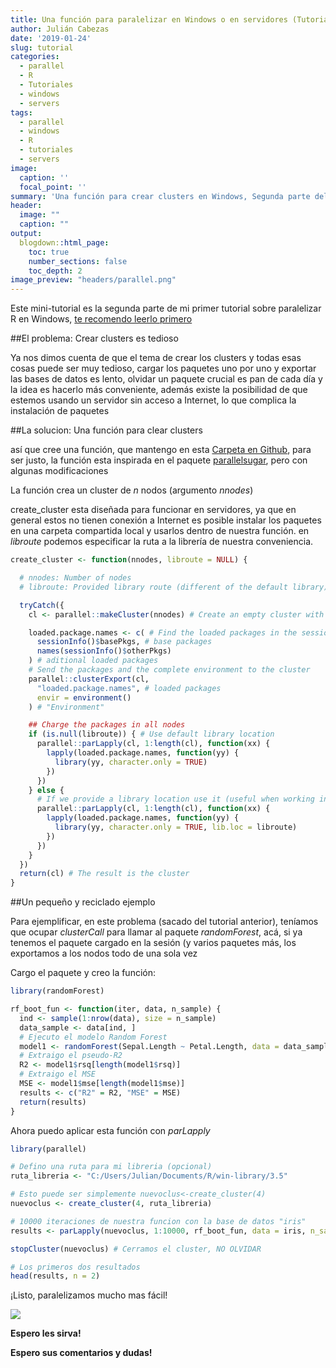 ```yaml
---
title: Una función para paralelizar en Windows o en servidores (Tutorial paralelizar en R parte 2)
author: Julián Cabezas
date: '2019-01-24'
slug: tutorial
categories:
  - parallel
  - R
  - Tutoriales
  - windows
  - servers
tags:
  - parallel
  - windows
  - R
  - tutoriales
  - servers
image:
  caption: ''
  focal_point: ''
summary: 'Una función para crear clusters en Windows, Segunda parte del tutorial "Paralelizando R en Windows"'
header:
  image: ""
  caption: ""
output:
  blogdown::html_page:
    toc: true
    number_sections: false
    toc_depth: 2
image_preview: "headers/parallel.png"
---
```


Este mini-tutorial es la segunda parte de mi primer tutorial sobre paralelizar R en Windows, [te recomendo leerlo primero](https://www.juliancabezas.com/post/paralelizando-r-en-windows-usando-el-paquete-parallel/)

##El problema: Crear clusters es tedioso

Ya nos dimos cuenta de que el tema de crear los clusters y todas esas cosas puede ser muy tedioso, cargar los paquetes uno por uno y exportar las bases de datos es lento, olvidar un paquete crucial es pan de cada día y la idea es hacerlo más conveniente, además existe la posibilidad de que estemos usando un servidor sin acceso a Internet, lo que complica la instalación de paquetes

##La solucion: Una función para clear clusters

así que cree una función, que mantengo en esta [Carpeta en Github](https://github.com/juliancabezas/random_functions/blob/master/create_cluster), para ser justo, la función esta inspirada en el paquete [parallelsugar](https://github.com/nathanvan/parallelsugar), pero con algunas modificaciones

La función crea un cluster de _n_ nodos (argumento _nnodes_)

create_cluster esta diseñada para funcionar en servidores, ya que en general estos no tienen conexión a Internet es posible instalar los paquetes en una carpeta compartida local y usarlos dentro de nuestra función. en _libroute_ podemos especificar la ruta a la librería de nuestra conveniencia.

```r

create_cluster <- function(nnodes, libroute = NULL) {

  # nnodes: Number of nodes
  # libroute: Provided library route (different of the default library)

  tryCatch({
    cl <- parallel::makeCluster(nnodes) # Create an empty cluster with n nodes

    loaded.package.names <- c( # Find the loaded packages in the session
      sessionInfo()$basePkgs, # base packages
      names(sessionInfo()$otherPkgs)
    ) # aditional loaded packages
    # Send the packages and the complete environment to the cluster
    parallel::clusterExport(cl,
      "loaded.package.names", # loaded packages
      envir = environment()
    ) # "Environment"

    ## Charge the packages in all nodes
    if (is.null(libroute)) { # Use default library location
      parallel::parLapply(cl, 1:length(cl), function(xx) {
        lapply(loaded.package.names, function(yy) {
          library(yy, character.only = TRUE)
        })
      })
    } else {
      # If we provide a library location use it (useful when working in remote machines)
      parallel::parLapply(cl, 1:length(cl), function(xx) {
        lapply(loaded.package.names, function(yy) {
          library(yy, character.only = TRUE, lib.loc = libroute)
        })
      })
    }
  })
  return(cl) # The result is the cluster
}
```


##Un pequeño y reciclado ejemplo

Para ejemplificar, en este problema (sacado del tutorial anterior), teníamos que ocupar _clusterCall_ para llamar al paquete _randomForest_, acá, si ya tenemos el paquete cargado en la sesión (y varios paquetes más, los exportamos a los nodos todo de una sola vez

Cargo el paquete y creo la función:

```r
library(randomForest)

rf_boot_fun <- function(iter, data, n_sample) {
  ind <- sample(1:nrow(data), size = n_sample)
  data_sample <- data[ind, ]
  # Ejecuto el modelo Random Forest
  model1 <- randomForest(Sepal.Length ~ Petal.Length, data = data_sample)
  # Extraigo el pseudo-R2
  R2 <- model1$rsq[length(model1$rsq)]
  # Extraigo el MSE
  MSE <- model1$mse[length(model1$mse)]
  results <- c("R2" = R2, "MSE" = MSE)
  return(results)
}
```

Ahora puedo aplicar esta función con _parLapply_

```r

library(parallel)

# Defino una ruta para mi libreria (opcional)
ruta_libreria <- "C:/Users/Julian/Documents/R/win-library/3.5"

# Esto puede ser simplemente nuevoclus<-create_cluster(4)
nuevoclus <- create_cluster(4, ruta_libreria)

# 10000 iteraciones de nuestra funcion con la base de datos "iris"
results <- parLapply(nuevoclus, 1:10000, rf_boot_fun, data = iris, n_sample = 100)

stopCluster(nuevoclus) # Cerramos el cluster, NO OLVIDAR

# Los primeros dos resultados
head(results, n = 2)
```

¡Listo, paralelizamos mucho mas fácil!

![](https://media.giphy.com/media/uTuLngvL9p0Xe/giphy.gif)

**Espero les sirva!**

**Espero sus comentarios y dudas!**

